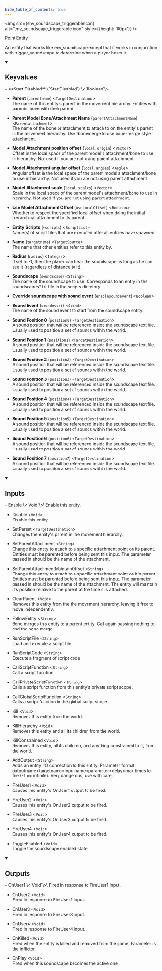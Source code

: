 ```yaml
---
hide_table_of_contents: true
---
```



<img src={env_soundscape_triggerableIcon} alt="env_soundscape_triggerable icon" style={{height: '80px'}} />

Point Entity

An entity that works like env_soundscape except that it works in conjunction with trigger_soundscape to determine when a player hears it.

<details open>
<summary><h2>Keyvalues</h2></summary>
- **Start Disabled** (`StartDisabled`) \<`Boolean`\>

- **Parent** (`parentname`) \<`TargetDestination`\>\
The name of this entity's parent in the movement hierarchy. Entities with parents move with their parent.

- **Parent Model Bone/Attachment Name** (`parentAttachmentName`) \<`ParentAttachment`\>\
The name of the bone or attachment to attach to on the entity's parent in the movement hierarchy. Use !bonemerge to use bone-merge style attachment.

- **Model Attachment position offset** (`local.origin`) \<`Vector`\>\
Offset in the local space of the parent model's attachment/bone to use in hierarchy. Not used if you are not using parent attachment.

- **Model Attachment angular offset** (`local.angles`) \<`Angle`\>\
Angular offset in the local space of the parent model's attachment/bone to use in hierarchy. Not used if you are not using parent attachment.

- **Model Attachment scale** (`local.scales`) \<`Vector`\>\
Scale in the local space of the parent model's attachment/bone to use in hierarchy. Not used if you are not using parent attachment.

- **Use Model Attachment Offset** (`useLocalOffset`) \<`Boolean`\>\
Whether to respect the specified local offset when doing the initial hierarchical attachment to its parent.

- **Entity Scripts** (`vscripts`) \<`ScriptList`\>\
Name(s) of script files that are executed after all entities have spawned.

- **Name** (`targetname`) \<`TargetSource`\>\
The name that other entities refer to this entity by.

- **Radius** (`radius`) \<`Integer`\>\
If set to -1, then the player can hear the soundscape as long as he can see it (regardless of distance to it).

- **Soundscape** (`soundscape`) \<`String`\>\
The name of the soundscape to use. Corresponds to an entry in the soundscapes*.txt file in the scripts directory.

- **Override soundscape with sound event** (`enablesoundevent`) \<`Boolean`\>

- **Sound Event** (`soundevent`) \<`Sound`\>\
The name of the sound event to start from the soundscape entity.

- **Sound Position 0** (`position0`) \<`TargetDestination`\>\
A sound position that will be referenced inside the soundscape text file. Usually used to position a set of sounds within the world.

- **Sound Position 1** (`position1`) \<`TargetDestination`\>\
A sound position that will be referenced inside the soundscape text file. Usually used to position a set of sounds within the world.

- **Sound Position 2** (`position2`) \<`TargetDestination`\>\
A sound position that will be referenced inside the soundscape text file. Usually used to position a set of sounds within the world.

- **Sound Position 3** (`position3`) \<`TargetDestination`\>\
A sound position that will be referenced inside the soundscape text file. Usually used to position a set of sounds within the world.

- **Sound Position 4** (`position4`) \<`TargetDestination`\>\
A sound position that will be referenced inside the soundscape text file. Usually used to position a set of sounds within the world.

- **Sound Position 5** (`position5`) \<`TargetDestination`\>\
A sound position that will be referenced inside the soundscape text file. Usually used to position a set of sounds within the world.

- **Sound Position 6** (`position6`) \<`TargetDestination`\>\
A sound position that will be referenced inside the soundscape text file. Usually used to position a set of sounds within the world.

- **Sound Position 7** (`position7`) \<`TargetDestination`\>\
A sound position that will be referenced inside the soundscape text file. Usually used to position a set of sounds within the world.


 </details>
<details open>
<summary><h2>Inputs</h2></summary>
- Enable \<`Void`\>\
Enable this entity.

- Disable \<`Void`\>\
Disable this entity.

- SetParent \<`TargetDestination`\>\
Changes the entity's parent in the movement hierarchy.

- SetParentAttachment \<`String`\>\
Change this entity to attach to a specific attachment point on its parent. Entities must be parented before being sent this input. The parameter passed in should be the name of the attachment.

- SetParentAttachmentMaintainOffset \<`String`\>\
Change this entity to attach to a specific attachment point on it's parent. Entities must be parented before being sent this input. The parameter passed in should be the name of the attachment. The entity will maintain it's position relative to the parent at the time it is attached.

- ClearParent \<`Void`\>\
Removes this entity from the the movement hierarchy, leaving it free to move independently.

- FollowEntity \<`String`\>\
Bone merges this entity to a parent entity. Call again passing nothing to end the bone merge.

- RunScriptFile \<`String`\>\
Load and execute a script file

- RunScriptCode \<`String`\>\
Execute a fragment of script code

- CallScriptFunction \<`String`\>\
Call a script function

- CallPrivateScriptFunction \<`String`\>\
Calls a script function from this entity's private script scope.

- CallGlobalScriptFunction \<`String`\>\
Calls a script function in the global script scope.

- Kill \<`Void`\>\
Removes this entity from the world.

- KillHierarchy \<`Void`\>\
Removes this entity and all its children from the world.

- KillConstrained \<`Void`\>\
Removes this entity, all its children, and anything constrained to it, from the world.

- AddOutput \<`String`\>\
Adds an entity I/O connection to this entity. Parameter format: outputname&gt;targetname>inputname&gt;parameter&gt;delay&gt;max times to fire (-1 == infinite). Very dangerous, use with care.

- FireUser1 \<`Void`\>\
Causes this entity's OnUser1 output to be fired.

- FireUser2 \<`Void`\>\
Causes this entity's OnUser2 output to be fired.

- FireUser3 \<`Void`\>\
Causes this entity's OnUser3 output to be fired.

- FireUser4 \<`Void`\>\
Causes this entity's OnUser4 output to be fired.

- ToggleEnabled \<`Void`\>\
Toggle the soundscape enabled state.


 </details>
<details open>
<summary><h2>Outputs</h2></summary>
- OnUser1 \<`Void`\>\
Fired in response to FireUser1 input.

- OnUser2 \<`Void`\>\
Fired in response to FireUser2 input.

- OnUser3 \<`Void`\>\
Fired in response to FireUser3 input.

- OnUser4 \<`Void`\>\
Fired in response to FireUser4 input.

- OnKilled \<`Void`\>\
Fired when the entity is killed and removed from the game. Parameter is the inflictor.

- OnPlay \<`Void`\>\
Fired when this soundscape becomes the active one.


 </details>